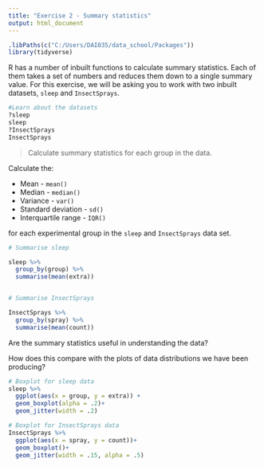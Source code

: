 ```yaml
---
title: "Exercise 2 - Summary statistics"
output: html_document
---
```


```r
.libPaths(c("C:/Users/DAI035/data_school/Packages"))
library(tidyverse)
```

R has a number of inbuilt functions to calculate summary statistics. Each of them takes a set of 
numbers and reduces them down to a single summary value. For this exercise, we will be asking you
to work with two inbuilt datasets, `sleep` and `InsectSprays`.

```r
#Learn about the datasets
?sleep
sleep
?InsectSprays
InsectSprays

```


> Calculate summary statistics for each group in the data.

Calculate the:

* Mean - `mean()`
* Median - `median()`
* Variance - `var()`
* Standard deviation - `sd()`
* Interquartile range - `IQR()`

for each experimental group in the `sleep` and `InsectSprays` data set.

```r
# Summarise sleep

sleep %>% 
  group_by(group) %>% 
  summarise(mean(extra))


# Summarise InsectSprays

InsectSprays %>%
  group_by(spray) %>% 
  summarise(mean(count)) 
```

Are the summary statistics useful in understanding the data?

How does this compare with the plots of data distributions we have been producing?

```r
# Boxplot for sleep data
sleep %>% 
  ggplot(aes(x = group, y = extra)) +
  geom_boxplot(alpha = .2)+
  geom_jitter(width = .2)

# Boxplot for InsectSprays data
InsectSprays %>% 
  ggplot(aes(x = spray, y = count))+
  geom_boxplot()+
  geom_jitter(width = .15, alpha = .5)
 
```



